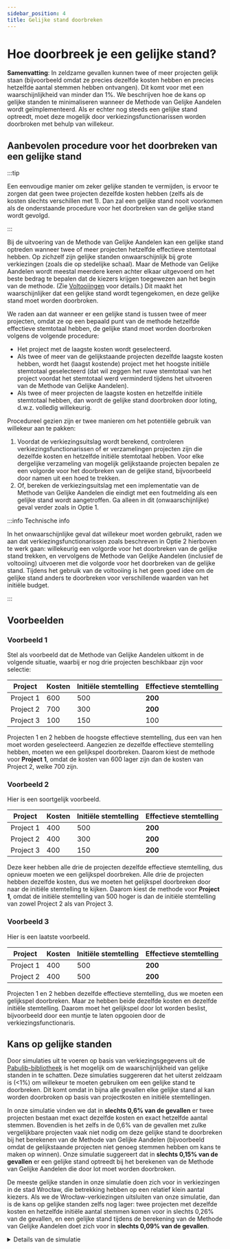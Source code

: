```yaml
---
sidebar_position: 4
title: Gelijke stand doorbreken
---
```



# Hoe doorbreek je een gelijke stand?

<div class="summary">
<b>Samenvatting</b>:
In zeldzame gevallen kunnen twee of meer projecten gelijk staan (bijvoorbeeld omdat ze precies dezelfde kosten hebben en precies hetzelfde aantal stemmen hebben ontvangen).
Dit komt voor met een waarschijnlijkheid van minder dan 1%.
We beschrijven hoe de kans op gelijke standen te minimaliseren wanneer de Methode van Gelijke Aandelen wordt geïmplementeerd.
Als er echter nog steeds een gelijke stand optreedt, moet deze mogelijk door verkiezingsfunctionarissen worden doorbroken met behulp van willekeur.
</div>

## Aanbevolen procedure voor het doorbreken van een gelijke stand

:::tip

Een eenvoudige manier om zeker gelijke standen te vermijden, is ervoor te zorgen dat geen twee projecten dezelfde kosten hebben (zelfs als de kosten slechts verschillen met <Currency>1</Currency>). Dan zal een gelijke stand nooit voorkomen als de onderstaande procedure voor het doorbreken van de gelijke stand wordt gevolgd.

:::

Bij de uitvoering van de Methode van Gelijke Aandelen kan een gelijke stand optreden wanneer twee of meer projecten hetzelfde effectieve stemtotaal hebben.
Op zichzelf zijn gelijke standen onwaarschijnlijk bij grote verkiezingen (zoals die op stedelijke schaal).
Maar de Methode van Gelijke Aandelen wordt meestal meerdere keren achter elkaar uitgevoerd om het beste bedrag te bepalen dat de kiezers krijgen toegewezen aan het begin van de methode. 
(Zie [Voltooiingen](completion) voor details.)
Dit maakt het waarschijnlijker dat een gelijke stand wordt tegengekomen, en deze gelijke stand moet worden doorbroken.

We raden aan dat wanneer er een gelijke stand is tussen twee of meer projecten, omdat ze op een bepaald punt van de methode hetzelfde effectieve stemtotaal hebben,
de gelijke stand moet worden doorbroken volgens de volgende procedure:
* Het project met de laagste kosten wordt geselecteerd.
* Als twee of meer van de gelijkstaande projecten dezelfde laagste kosten hebben, wordt het (laagst kostende) project met het hoogste initiële stemtotaal geselecteerd (dat wil zeggen het ruwe stemtotaal van het project voordat het stemtotaal werd verminderd tijdens het uitvoeren van de Methode van Gelijke Aandelen).
* Als twee of meer projecten de laagste kosten en hetzelfde initiële stemtotaal hebben, dan wordt de gelijke stand doorbroken door loting, d.w.z. volledig willekeurig.

Procedureel gezien zijn er twee manieren om het potentiële gebruik van willekeur aan te pakken:
1. Voordat de verkiezingsuitslag wordt berekend, controleren verkiezingsfunctionarissen of er verzamelingen projecten zijn die dezelfde kosten en hetzelfde initiële stemtotaal hebben. Voor elke dergelijke verzameling van mogelijk gelijkstaande projecten bepalen ze een volgorde voor het doorbreken van de gelijke stand, bijvoorbeeld door namen uit een hoed te trekken.
2. Of, bereken de verkiezingsuitslag met een implementatie van de Methode van Gelijke Aandelen die eindigt met een foutmelding als een gelijke stand wordt aangetroffen. Ga alleen in dit (onwaarschijnlijke) geval verder zoals in Optie 1.

:::info Technische info

In het onwaarschijnlijke geval dat willekeur moet worden gebruikt, raden we aan dat
verkiezingsfunctionarissen zoals beschreven in Optie 2 hierboven te werk gaan:
willekeurig een volgorde voor het doorbreken van de gelijke stand trekken, en vervolgens de Methode van Gelijke Aandelen (inclusief de voltooiing) uitvoeren met die volgorde voor het doorbreken van de gelijke stand.
Tijdens het gebruik van de voltooiing is het geen goed idee om de gelijke stand anders te doorbreken voor verschillende waarden van het initiële budget.

:::

## Voorbeelden

### Voorbeeld 1
Stel als voorbeeld dat de Methode van Gelijke Aandelen uitkomt in de volgende situatie, waarbij er nog drie projecten beschikbaar zijn voor selectie:

| Project | Kosten | Initiële stemtelling | Effectieve stemtelling |
| --- | --- | --- | --- |
| Project 1 | <Currency>600</Currency> | 500 | **200** |
| Project 2 | <Currency>700</Currency> | 300 | **200** |
| Project 3 | <Currency>100</Currency> | 150 | 100 |

Projecten 1 en 2 hebben de hoogste effectieve stemtelling, dus een van hen moet worden geselecteerd. 
Aangezien ze dezelfde effectieve stemtelling hebben, moeten we een gelijkspel doorbreken.
Daarom kiest de methode voor **Project 1**, omdat de kosten van <Currency>600</Currency> lager zijn dan de kosten van Project 2, welke <Currency>700</Currency> zijn.

### Voorbeeld 2

Hier is een soortgelijk voorbeeld.

| Project | Kosten | Initiële stemtelling | Effectieve stemtelling |
| --- | --- | --- | --- |
| Project 1 | <Currency>400</Currency> | 500 | **200** |
| Project 2 | <Currency>400</Currency> | 300 | **200** |
| Project 3 | <Currency>400</Currency> | 150 | **200** |

Deze keer hebben alle drie de projecten dezelfde effectieve stemtelling, dus opnieuw moeten we een gelijkspel doorbreken.
Alle drie de projecten hebben dezelfde kosten, dus we moeten het gelijkspel doorbreken door naar de initiële stemtelling te kijken.
Daarom kiest de methode voor **Project 1**, omdat de initiële stemtelling van 500 hoger is dan de initiële stemtelling van zowel Project 2 als van Project 3.

### Voorbeeld 3

Hier is een laatste voorbeeld.

| Project | Kosten | Initiële stemtelling | Effectieve stemtelling |
| --- | --- | --- | --- |
| Project 1 | <Currency>400</Currency> | 500 | **200** |
| Project 2 | <Currency>400</Currency> | 500 | **200** |

Projecten 1 en 2 hebben dezelfde effectieve stemtelling, dus we moeten een gelijkspel doorbreken.
Maar ze hebben beide dezelfde kosten en dezelfde initiële stemtelling.
Daarom moet het gelijkspel door lot worden beslist, bijvoorbeeld door een muntje te laten opgooien door de verkiezingsfunctionaris.

## Kans op gelijke standen

Door simulaties uit te voeren op basis van verkiezingsgegevens uit de [Pabulib-bibliotheek](http://pabulib.org/) is het mogelijk om de waarschijnlijkheid van gelijke standen in te schatten.
Deze simulaties suggereren dat het uiterst zeldzaam is (&lt;1%) om willekeur te moeten gebruiken om een gelijke stand te doorbreken.
Dit komt omdat in bijna alle gevallen elke gelijke stand al kan worden doorbroken op basis van projectkosten en initiële stemtellingen.

In onze simulatie vinden we dat in **slechts 0,6% van de gevallen** er twee projecten bestaan met exact dezelfde kosten en exact hetzelfde aantal stemmen.
Bovendien is het zelfs in de 0,6% van de gevallen met zulke vergelijkbare projecten vaak niet nodig om deze gelijke stand te doorbreken bij het berekenen van de Methode van Gelijke Aandelen
(bijvoorbeeld omdat de gelijkstaande projecten niet genoeg stemmen hebben om kans te maken op winnen).
Onze simulatie suggereert dat in **slechts 0,15% van de gevallen** er een gelijke stand optreedt bij het berekenen van de Methode van Gelijke Aandelen die door lot moet worden doorbroken.

De meeste gelijke standen in onze simulatie doen zich voor in verkiezingen in de stad Wrocław, die betrekking hebben op een relatief klein aantal kiezers.
Als we de Wrocław-verkiezingen uitsluiten van onze simulatie, dan is de kans op gelijke standen zelfs nog lager:
twee projecten met dezelfde kosten en hetzelfde initiële aantal stemmen komen voor in slechts 0,26% van de gevallen, 
en een gelijke stand tijdens de berekening van de Methode van Gelijke Aandelen doet zich voor in **slechts 0,09% van de gevallen**.

<details>
<summary>Details van de simulatie</summary>

De simulatie is uitgevoerd in januari 2023 met verkiezingsgegevens van Pabulib gebaseerd op PB-verkiezingen die instemmingsverkiezing gebruikten. Er zijn 480 van dergelijke datasets, afkomstig uit de Poolse steden Gdansk, Warschau, Wrocław en Zabrze. Wanneer we de Wrocław-verkiezingen uitsluiten, betreft de simulatie 383 datasets.

Om een nauwkeurigere inschatting te krijgen van de waarschijnlijkheid van een gelijke stand, hebben we voor elke dataset de simulatie 100 keer uitgevoerd.
In elke iteratie namen we willekeurig tussen 30% en 80% van de kiezers uit de dataset (waardoor een willekeurig kleinere verkiezing werd verkregen), en controleerden vervolgens of de kleinere verkiezing een paar projecten bevatte met dezelfde kosten en hetzelfde initiële aantal stemmen.
Voor die gevallen waarin zo'n paar projecten werd gevonden, controleerden we vervolgens of de Methode van Gelijke Aandelen (met de standaard [afwerking](completion)-methode) een gelijke stand zou tegenkomen bij het berekenen van de verkiezingsuitslag.

Als we alleen kijken naar de daadwerkelijke, originele verkiezingen (zonder willekeurig een deel van de kiezers te selecteren), dan komt een paar projecten met dezelfde kosten en hetzelfde initiële aantal stemmen voor in 1,25% van de verkiezingen, met Gelijk Aandelen die een gelijke stand tegenkomen in 0,21% van de verkiezingen. Exclusief de Wrocław-verkiezingen zijn de cijfers 0,5% en 0,0% respectievelijk.

De simulatiecode is [beschikbaar op GitHub](https://gist.github.com/DominikPeters/2208ca4c7c1464bc1d3956829195f20a).
</details>

